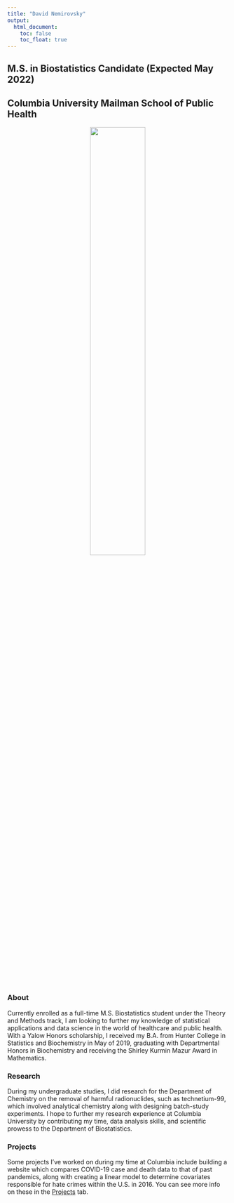 ```yaml
---
title: "David Nemirovsky"
output: 
  html_document:
    toc: false
    toc_float: true
---
```


## M.S. in Biostatistics Candidate (Expected May 2022)
## Columbia University Mailman School of Public Health

<div align = "center">
![](pro_pic.png){width=50%}

<div align = "left">
### About

Currently enrolled as a full-time M.S. Biostatistics student under the Theory and Methods track, I am looking to further my knowledge of statistical applications and data science in the world of healthcare and public health. With a Yalow Honors scholarship, I received my B.A. from Hunter College in Statistics and Biochemistry in May of 2019, graduating with Departmental Honors in Biochemistry and receiving the Shirley Kurmin Mazur Award in Mathematics.

### Research

During my undergraduate studies, I did research for the Department of Chemistry on the removal of harmful radionuclides, such as technetium-99, which involved analytical chemistry along with designing batch-study experiments. I hope to further my research experience at Columbia University by contributing my time, data analysis skills, and scientific prowess to the Department of Biostatistics.

### Projects

Some projects I've worked on during my time at Columbia include building a website which compares COVID-19 case and death data to that of past pandemics, along with creating a linear model to determine covariates responsible for hate crimes within the U.S. in 2016. You can see more info on these in the [Projects](https://david-nemirovsky.github.io/projects.html) tab.
